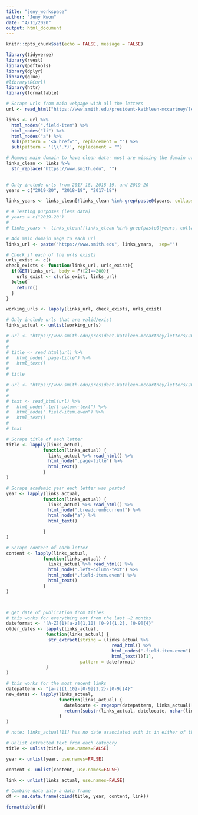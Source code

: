 ```yaml
---
title: "jeny_workspace"
author: "Jeny Kwon"
date: "4/11/2020"
output: html_document
---
```


```r
knitr::opts_chunk$set(echo = FALSE, message = FALSE)
```

```r
library(tidyverse)
library(rvest)
library(pdftools)
library(dplyr)
library(glue)
#library(RCurl) 
library(httr)
library(formattable)
```

```r
# Scrape urls from main webpage with all the letters
url <- read_html("https://www.smith.edu/president-kathleen-mccartney/letters-community")

links <- url %>% 
  html_nodes(".field-item") %>%   
  html_nodes("li") %>% 
  html_nodes("a") %>%
  sub(pattern = '<a href="', replacement = "") %>%
  sub(pattern = '(\\".*)', replacement = "")
```

```r
# Remove main domain to have clean data- most are missing the domain url 
links_clean <- links %>% 
  str_replace("https://www.smith.edu", "") 
  
```

```r
# Only include urls from 2017-18, 2018-19, and 2019-20
years = c("2019-20", "2018-19", "2017-18")

links_years <- links_clean[!links_clean %in% grep(paste0(years, collapse = "|"), links_clean, value = T, invert = T)]

```

```r
# # Testing purposes (less data)
# years = c("2019-20")
# 
# links_years <- links_clean[!links_clean %in% grep(paste0(years, collapse = "|"), links_clean, value = T, invert = T)]

```


```r
# Add main domain page to each url
links_url <- paste("https://www.smith.edu", links_years,  sep="")

```

```r
# Check if each of the urls exists
urls_exist <- c()
check_exists <- function(links_url, urls_exist){
  if(GET(links_url, body = F)[2]==200){
    urls_exist <- c(urls_exist, links_url)
  }else{
    return()
  }
}

working_urls <- lapply(links_url, check_exists, urls_exist)

```


```r
# Only include urls that are valid/exist
links_actual <- unlist(working_urls)
```


```r
# url <- "https://www.smith.edu/president-kathleen-mccartney/letters/2019-20/april-10-2020"
# 
# 
# title <- read_html(url) %>% 
#   html_node(".page-title") %>% 
#   html_text()
# 
# title
```

```r
# url <- "https://www.smith.edu/president-kathleen-mccartney/letters/2019-20/april-10-2020"
# 
# 
# text <- read_html(url) %>% 
#   html_node(".left-column-text") %>% 
#   html_node(".field-item.even") %>% 
#   html_text()
# 
# text
```


```r
# Scrape title of each letter
title <- lapply(links_actual,
              function(links_actual) {
                links_actual %>% read_html() %>%
                html_node(".page-title") %>%
                html_text()
              }
)

# Scrape academic year each letter was posted
year <- lapply(links_actual,
              function(links_actual) {
                links_actual %>% read_html() %>%
                html_node(".breadcrumbcurrent") %>% 
                html_node("a") %>% 
                html_text()

              }
)

# Scrape content of each letter
content <- lapply(links_actual,
              function(links_actual) {
                links_actual %>% read_html() %>%
                html_node(".left-column-text") %>%
                html_node(".field-item.even") %>%
                html_text()
              }
)




```

```r
# get date of publication from titles
# this works for everything not from the last ~2 months
dateformat <- "[A-Z]{1}[a-z]{1,10} [0-9]{1,2}, [0-9]{4}"
older_dates <- lapply(links_actual,
               function(links_actual) {
                str_extract(string = (links_actual %>%
                                        read_html() %>%
                                        html_nodes(".field-item.even") %>%
                                        html_text())[1],
                            pattern = dateformat)
               }
)

# this works for the most recent links
datepattern <- "[a-z]{1,10}-[0-9]{1,2}-[0-9]{4}"
new_dates <- lapply(links_actual,
                    function(links_actual) {
                      datelocate <- regexpr(datepattern, links_actual)[1]
                      return(substr(links_actual, datelocate, nchar(links_actual)))
                    }
)

# note: links_actual[11] has no date associated with it in either of these formats. I think it was published on Feb.27 2020. We may have to hard code this in. 

```

```r
# Unlist extracted text from each category
title <- unlist(title, use.names=FALSE)

year <- unlist(year, use.names=FALSE)

content <- unlist(content, use.names=FALSE)

link <- unlist(links_actual, use.names=FALSE)

# Combine data into a data frame
df <- as.data.frame(cbind(title, year, content, link))

formattable(df)


```









